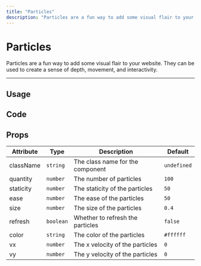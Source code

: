 ```yaml
---
title: "Particles"
description: "Particles are a fun way to add some visual flair to your website. They can be used to create a sense of depth, movement, and interactivity."
---
```


# Particles

Particles are a fun way to add some visual flair to your website. They can be used to create a sense of depth, movement, and interactivity.

---

## Usage

<ComponentPreview name="particles-demo" />

## Code

<ComponentPreview showPreview={false} name="particles" />

## Props

| Attribute | Type      | Description                      | Default     |
| --------- | --------- | -------------------------------- | ----------- |
| className | `string`  | The class name for the component | `undefined` |
| quantity  | `number`  | The number of particles          | `100`       |
| staticity | `number`  | The staticity of the particles   | `50`        |
| ease      | `number`  | The ease of the particles        | `50`        |
| size      | `number`  | The size of the particles        | `0.4`       |
| refresh   | `boolean` | Whether to refresh the particles | `false`     |
| color     | `string`  | The color of the particles       | `#ffffff`   |
| vx        | `number`  | The x velocity of the particles  | `0`         |
| vy        | `number`  | The y velocity of the particles  | `0`         |
